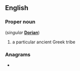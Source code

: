 ==English==

===Proper noun===
{{en-proper noun}} (''singular'' '''[[Dorian]]''')

# a particular ancient Greek tribe

===Anagrams===
* {{anagrams|en|Ardoins|donairs|inroads|ordains|sad-iron|sadiron|sardoin}}